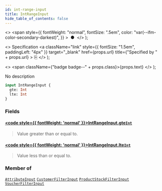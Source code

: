 ```yaml
---
id: int-range-input
title: IntRangeInput
hide_table_of_contents: false
---
```


  <>
    <span
      style={{
        fontWeight: "normal",
        fontSize: ".5em",
        color: "var(--ifm-color-secondary-darkest)",
      }}
    >
      &nbsp;●&nbsp;
    </span>
  </>
);

  <>
    Specification
    <a
      className="link"
      style={{ fontSize: "1.5em", paddingLeft: "4px" }}
      target="\_blank"
      href={props.url}
      title={"Specified by " + props.url}
    >
      ⎘
    </a>
  </>
);

  <>
    <span className={"badge badge--" + props.class}>{props.text}</span>
  </>
);

No description

```graphql
input IntRangeInput {
  gte: Int
  lte: Int
}
```

### Fields

#### [<code style={{ fontWeight: 'normal' }}>IntRangeInput.<b>gte</b></code>](#)<Bullet />[`Int`](../../../storefront/miscellaneous/scalars/int) <Badge class="secondary" text="scalar"/>

> Value greater than or equal to.

#### [<code style={{ fontWeight: 'normal' }}>IntRangeInput.<b>lte</b></code>](#)<Bullet />[`Int`](../../../storefront/miscellaneous/scalars/int) <Badge class="secondary" text="scalar"/>

> Value less than or equal to.

### Member of

[`AttributeInput`](../../../storefront/attributes/inputs/attribute-input) <Badge class="secondary" text="input"/><Bullet />[`CustomerFilterInput`](../../../storefront/users/inputs/customer-filter-input) <Badge class="secondary" text="input"/><Bullet />[`ProductStockFilterInput`](../../../storefront/products/inputs/product-stock-filter-input) <Badge class="secondary" text="input"/><Bullet />[`VoucherFilterInput`](../../../storefront/discounts/inputs/voucher-filter-input) <Badge class="secondary" text="input"/>
